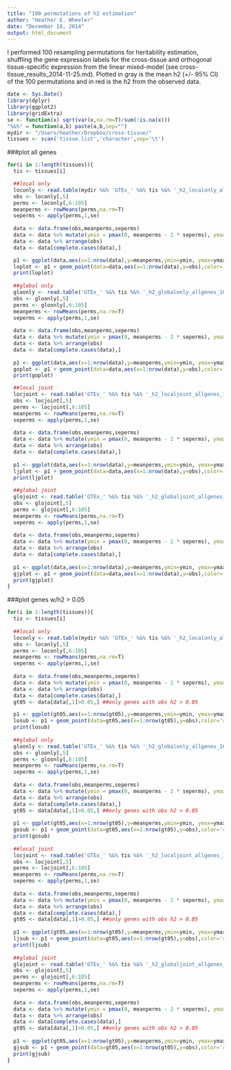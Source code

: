```yaml
---
title: "100 permutations of h2 estimation"
author: "Heather E. Wheeler"
date: "December 18, 2014"
output: html_document
---
```


I performed 100 resampling permutations for heritability estimation, shuffling the gene expression labels for the cross-tissue and orthogonal tissue-specific expression from the linear mixed-model (see cross-tissue_results_2014-11-25.md). Plotted in gray is the mean h2 (+/- 95% CI) of the 100 permutations and in red is the h2 from the observed data.

```r
date <- Sys.Date()
library(dplyr)
library(ggplot2)
library(gridExtra)
se <- function(x) sqrt(var(x,na.rm=T)/sum(!is.na(x)))
"%&%" = function(a,b) paste(a,b,sep="")
mydir <- "/Users/heather/Dropbox/cross-tissue/"
tissues <- scan('tissue.list','character',sep='\t')
```
###plot all genes
```r
for(i in 1:length(tissues)){
  tis <- tissues[i]

  ##local only
  loconly <- read.table(mydir %&% 'GTEx_' %&% tis %&% '_h2_localonly_allgenes_100perms_2014-12-19.txt',sep='\t')
  obs <- loconly[,5]
  perms <- loconly[,6:105]
  meanperms <- rowMeans(perms,na.rm=T)
  seperms <- apply(perms,1,se)
    
  data <- data.frame(obs,meanperms,seperms)
  data <- data %>% mutate(ymin = pmax(0, meanperms - 2 * seperms), ymax = pmin(1, meanperms + 2 * seperms) )
  data <- data %>% arrange(obs) 
  data <- data[complete.cases(data),]

  p1 <- ggplot(data,aes(x=1:nrow(data),y=meanperms,ymin=ymin, ymax=ymax) ) + geom_pointrange(col='gray')+geom_point(col='gray')+ggtitle(tis %&% ' Local (Only) Heritability')
  loplot <- p1 + geom_point(data=data,aes(x=1:nrow(data),y=obs),color='red') + xlab("Genes sorted by observed h2") + ylab("h2") + ylim(0,1)
  print(loplot)
  
  ##global only
  gloonly <- read.table('GTEx_' %&% tis %&% '_h2_globalonly_allgenes_100perms_2014-12-19.txt',sep='\t')
  obs <- gloonly[,5]
  perms <- gloonly[,6:105]
  meanperms <- rowMeans(perms,na.rm=T)
  seperms <- apply(perms,1,se)
  
  data <- data.frame(obs,meanperms,seperms)
  data <- data %>% mutate(ymin = pmax(0, meanperms - 2 * seperms), ymax = pmin(1, meanperms + 2 * seperms) )
  data <- data %>% arrange(obs) 
  data <- data[complete.cases(data),]
  
  p1 <- ggplot(data,aes(x=1:nrow(data),y=meanperms,ymin=ymin, ymax=ymax) ) + geom_pointrange(col='gray')+geom_point(col='gray')+ggtitle(tis %&% ' Global (Only) Heritability')
  goplot <- p1 + geom_point(data=data,aes(x=1:nrow(data),y=obs),color='red') + xlab("Genes sorted by observed h2") + ylab("h2") + ylim(0,1)
  print(goplot)

  ##local joint
  locjoint <- read.table('GTEx_' %&% tis %&% '_h2_localjoint_allgenes_100perms_2014-12-19.txt',sep='\t')
  obs <- locjoint[,5]
  perms <- locjoint[,6:105]
  meanperms <- rowMeans(perms,na.rm=T)
  seperms <- apply(perms,1,se)
  
  data <- data.frame(obs,meanperms,seperms)
  data <- data %>% mutate(ymin = pmax(0, meanperms - 2 * seperms), ymax = pmin(1, meanperms + 2 * seperms) )
  data <- data %>% arrange(obs) 
  data <- data[complete.cases(data),]
  
  p1 <- ggplot(data,aes(x=1:nrow(data),y=meanperms,ymin=ymin, ymax=ymax) ) + geom_pointrange(col='gray')+geom_point(col='gray')+ggtitle(tis %&% ' Local (Joint) Heritability')
  ljplot <- p1 + geom_point(data=data,aes(x=1:nrow(data),y=obs),color='red') + xlab("Genes sorted by observed h2") + ylab("h2") + ylim(0,1)
  print(ljplot)
  
  ##global joint
  glojoint <- read.table('GTEx_' %&% tis %&% '_h2_globaljoint_allgenes_100perms_2014-12-19.txt',sep='\t')
  obs <- glojoint[,5]
  perms <- glojoint[,6:105]
  meanperms <- rowMeans(perms,na.rm=T)
  seperms <- apply(perms,1,se)
    
  data <- data.frame(obs,meanperms,seperms)
  data <- data %>% mutate(ymin = pmax(0, meanperms - 2 * seperms), ymax = pmin(1, meanperms + 2 * seperms) )
  data <- data %>% arrange(obs) 
  data <- data[complete.cases(data),]
  
  p1 <- ggplot(data,aes(x=1:nrow(data),y=meanperms,ymin=ymin, ymax=ymax) ) + geom_pointrange(col='gray')+geom_point(col='gray')+ggtitle(tis %&% ' Global (Joint) Heritability')
  gjplot <- p1 + geom_point(data=data,aes(x=1:nrow(data),y=obs),color='red') + xlab("Genes sorted by observed h2") + ylab("h2") + ylim(0,1)
  print(gjplot)
}
```

###plot genes w/h2 > 0.05
```r
for(i in 1:length(tissues)){
  tis <- tissues[i]
  
  ##local only
  loconly <- read.table(mydir %&% 'GTEx_' %&% tis %&% '_h2_localonly_allgenes_100perms_2014-12-19.txt',sep='\t')
  obs <- loconly[,5]
  perms <- loconly[,6:105]
  meanperms <- rowMeans(perms,na.rm=T)
  seperms <- apply(perms,1,se)
  
  data <- data.frame(obs,meanperms,seperms)
  data <- data %>% mutate(ymin = pmax(0, meanperms - 2 * seperms), ymax = pmin(1, meanperms + 2 * seperms) )
  data <- data %>% arrange(obs) 
  data <- data[complete.cases(data),]
  gt05 <- data[data[,1]>0.05,] ##only genes with obs h2 > 0.05

  p1 <- ggplot(gt05,aes(x=1:nrow(gt05),y=meanperms,ymin=ymin, ymax=ymax) ) + geom_pointrange(col='gray')+geom_point(col='gray')+ggtitle(tis %&% ' Local (Only) Heritability')
  losub <- p1 + geom_point(data=gt05,aes(x=1:nrow(gt05),y=obs),color='red') + xlab("Genes sorted by observed h2 > 0.05") + ylab("h2") + ylim(0,1)
  print(losub)
  
  ##global only
  gloonly <- read.table('GTEx_' %&% tis %&% '_h2_globalonly_allgenes_100perms_2014-12-19.txt',sep='\t')
  obs <- gloonly[,5]
  perms <- gloonly[,6:105]
  meanperms <- rowMeans(perms,na.rm=T)
  seperms <- apply(perms,1,se)
  
  data <- data.frame(obs,meanperms,seperms)
  data <- data %>% mutate(ymin = pmax(0, meanperms - 2 * seperms), ymax = pmin(1, meanperms + 2 * seperms) )
  data <- data %>% arrange(obs) 
  data <- data[complete.cases(data),]
  gt05 <- data[data[,1]>0.05,] ##only genes with obs h2 > 0.05
  
  p1 <- ggplot(gt05,aes(x=1:nrow(gt05),y=meanperms,ymin=ymin, ymax=ymax) ) + geom_pointrange(col='gray')+geom_point(col='gray')+ggtitle(tis %&% ' Global (Only) Heritability')
  gosub <- p1 + geom_point(data=gt05,aes(x=1:nrow(gt05),y=obs),color='red') + xlab("Genes sorted by observed h2 > 0.05") + ylab("h2") + ylim(0,1)
  print(gosub)
  
  ##local joint
  locjoint <- read.table('GTEx_' %&% tis %&% '_h2_localjoint_allgenes_100perms_2014-12-19.txt',sep='\t')
  obs <- locjoint[,5]
  perms <- locjoint[,6:105]
  meanperms <- rowMeans(perms,na.rm=T)
  seperms <- apply(perms,1,se)
  
  data <- data.frame(obs,meanperms,seperms)
  data <- data %>% mutate(ymin = pmax(0, meanperms - 2 * seperms), ymax = pmin(1, meanperms + 2 * seperms) )
  data <- data %>% arrange(obs) 
  data <- data[complete.cases(data),]
  gt05 <- data[data[,1]>0.05,] ##only genes with obs h2 > 0.05
  
  p1 <- ggplot(gt05,aes(x=1:nrow(gt05),y=meanperms,ymin=ymin, ymax=ymax) ) + geom_pointrange(col='gray')+geom_point(col='gray')+ggtitle(tis %&% ' Local (Joint) Heritability')
  ljsub <- p1 + geom_point(data=gt05,aes(x=1:nrow(gt05),y=obs),color='red') + xlab("Genes sorted by observed h2 > 0.05") + ylab("h2") + ylim(0,1)
  print(ljsub)
  
  ##global joint
  glojoint <- read.table('GTEx_' %&% tis %&% '_h2_globaljoint_allgenes_100perms_2014-12-19.txt',sep='\t')
  obs <- glojoint[,5]
  perms <- glojoint[,6:105]
  meanperms <- rowMeans(perms,na.rm=T)
  seperms <- apply(perms,1,se)
  
  data <- data.frame(obs,meanperms,seperms)
  data <- data %>% mutate(ymin = pmax(0, meanperms - 2 * seperms), ymax = pmin(1, meanperms + 2 * seperms) )
  data <- data %>% arrange(obs) 
  data <- data[complete.cases(data),]
  gt05 <- data[data[,1]>0.05,] ##only genes with obs h2 > 0.05
  
  p1 <- ggplot(gt05,aes(x=1:nrow(gt05),y=meanperms,ymin=ymin, ymax=ymax) ) + geom_pointrange(col='gray')+geom_point(col='gray')+ggtitle(tis %&% ' Global (Joint) Heritability')
  gjsub <- p1 + geom_point(data=gt05,aes(x=1:nrow(gt05),y=obs),color='red') + xlab("Genes sorted by observed h2 > 0.05") + ylab("h2") + ylim(0,1)
  print(gjsub)
}
```